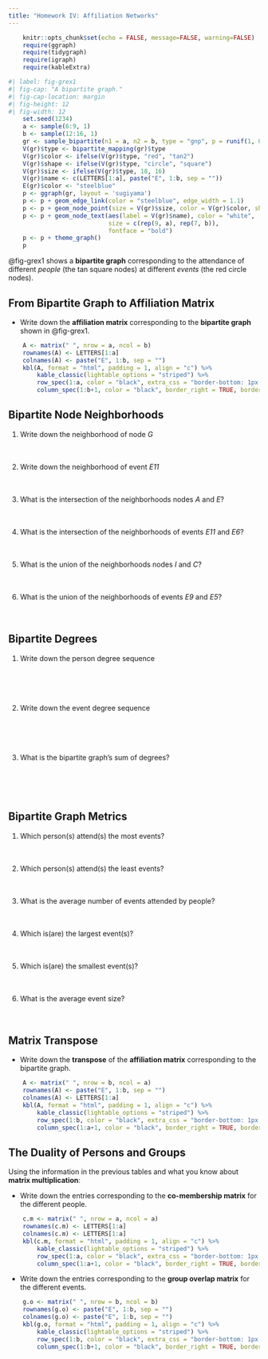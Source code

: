 ```yaml
---
title: "Homework IV: Affiliation Networks"
---
```


```r
    knitr::opts_chunk$set(echo = FALSE, message=FALSE, warning=FALSE)
    require(ggraph)
    require(tidygraph)
    require(igraph)
    require(kableExtra)
```

```r
#| label: fig-grex1
#| fig-cap: "A bipartite graph."
#| fig-cap-location: margin   
#| fig-height: 12
#| fig-width: 12
    set.seed(1234)
    a <- sample(6:9, 1)
    b <- sample(12:16, 1) 
    gr <- sample_bipartite(n1 = a, n2 = b, type = "gnp", p = runif(1, 0.28, 0.30))
    V(gr)$type <- bipartite_mapping(gr)$type
    V(gr)$color <- ifelse(V(gr)$type, "red", "tan2")
    V(gr)$shape <- ifelse(V(gr)$type, "circle", "square")
    V(gr)$size <- ifelse(V(gr)$type, 18, 16)
    V(gr)$name <- c(LETTERS[1:a], paste("E", 1:b, sep = ""))
    E(gr)$color <- "steelblue"
    p <- ggraph(gr, layout = 'sugiyama') 
    p <- p + geom_edge_link(color = "steelblue", edge_width = 1.1) 
    p <- p + geom_node_point(size = V(gr)$size, color = V(gr)$color, shape = V(gr)$shape)
    p <- p + geom_node_text(aes(label = V(gr)$name), color = "white", 
                            size = c(rep(9, a), rep(7, b)), 
                            fontface = "bold")
    p <- p + theme_graph() 
    p
```

@fig-grex1 shows a **bipartite graph** corresponding to the attendance of different *people* (the tan square nodes) at different *events* (the red circle nodes).

## From Bipartite Graph to Affiliation Matrix

- Write down the **affiliation matrix** corresponding to the **bipartite graph** shown in @fig-grex1. 

```r
    A <- matrix(" ", nrow = a, ncol = b)
    rownames(A) <- LETTERS[1:a]
    colnames(A) <- paste("E", 1:b, sep = "")
    kbl(A, format = "html", padding = 1, align = "c") %>% 
        kable_classic(lightable_options = "striped") %>% 
        row_spec(1:a, color = "black", extra_css = "border-bottom: 1px solid;") %>% 
        column_spec(1:b+1, color = "black", border_right = TRUE, border_left = TRUE) 
```

## Bipartite Node Neighborhoods

1. Write down the neighborhood of node *G*
<br>
<br>
<br>

2. Write down the neighborhood of event *E11*
<br>
<br>
<br>

3. What is the intersection of the neighborhoods nodes *A* and *E*?
<br>
<br>
<br>

4. What is the intersection of the neighborhoods of events *E11* and *E6*?
<br>
<br>
<br>

3. What is the union of the neighborhoods nodes *I* and *C*?
<br>
<br>
<br>

4. What is the union of the neighborhoods of events *E9* and *E5*?
<br>
<br>
<br>

## Bipartite Degrees

1. Write down the person degree sequence
<br>
<br>
<br>
<br>
<br>

2. Write down the event degree sequence
<br>
<br>
<br>
<br>
<br>

3. What is the bipartite graph's sum of degrees?
<br>
<br>
<br>
<br>
<br>

## Bipartite Graph Metrics

1. Which person(s) attend(s) the most events?
<br>
<br>
<br>

1. Which person(s) attend(s) the least events?
<br>
<br>
<br>

1. What is the average number of events attended by people?
<br>
<br>
<br>

1. Which is(are) the largest event(s)?
<br>
<br>
<br>

1. Which is(are) the smallest event(s)?
<br>
<br>
<br>

1. What is the average event size?
<br>
<br>
<br>


## Matrix Transpose

- Write down the **transpose** of the **affiliation matrix** corresponding to the bipartite graph.

```r
    A <- matrix(" ", nrow = b, ncol = a)
    rownames(A) <- paste("E", 1:b, sep = "")
    colnames(A) <- LETTERS[1:a] 
    kbl(A, format = "html", padding = 1, align = "c") %>% 
        kable_classic(lightable_options = "striped") %>% 
        row_spec(1:b, color = "black", extra_css = "border-bottom: 1px solid;") %>% 
        column_spec(1:a+1, color = "black", border_right = TRUE, border_left = TRUE)
```

## The Duality of Persons and Groups

Using the information in the previous tables and what you know about **matrix multiplication**:

- Write down the entries corresponding to the **co-membership matrix** for the different people.

```r
    c.m <- matrix(" ", nrow = a, ncol = a)
    rownames(c.m) <- LETTERS[1:a]
    colnames(c.m) <- LETTERS[1:a]
    kbl(c.m, format = "html", padding = 1, align = "c") %>% 
        kable_classic(lightable_options = "striped") %>% 
        row_spec(1:a, color = "black", extra_css = "border-bottom: 1px solid;") %>% 
        column_spec(1:a+1, color = "black", border_right = TRUE, border_left = TRUE)
```

- Write down the entries corresponding to the **group overlap matrix** for the different events.

```r
    g.o <- matrix(" ", nrow = b, ncol = b)
    rownames(g.o) <- paste("E", 1:b, sep = "")
    colnames(g.o) <- paste("E", 1:b, sep = "")
    kbl(g.o, format = "html", padding = 1, align = "c") %>% 
        kable_classic(lightable_options = "striped") %>% 
        row_spec(1:b, color = "black", extra_css = "border-bottom: 1px solid;") %>% 
        column_spec(1:b+1, color = "black", border_right = TRUE, border_left = TRUE)
```